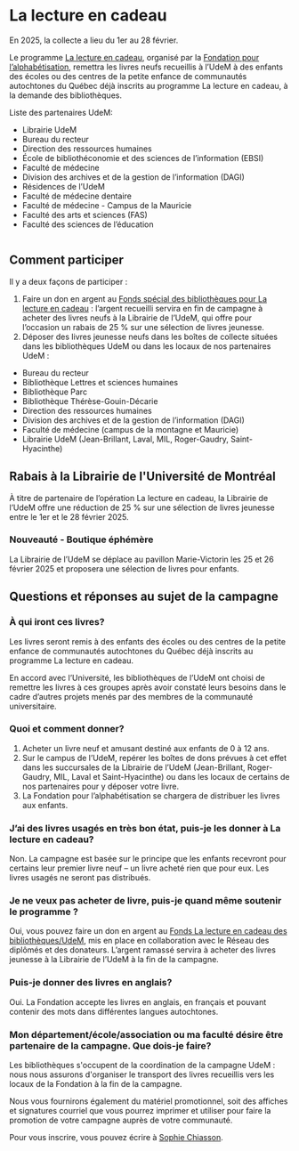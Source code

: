 

# La lecture en cadeau

<Grid container>
<Grid size={7}>
En 2025, la collecte a lieu du 1er au 28 février. 

Le programme [La lecture en cadeau](https://fondationalphabetisation.org/nos-initiatives/la-lecture-en-cadeau/), organisé par la [Fondation pour l’alphabétisation](https://fondationalphabetisation.org/), remettra les livres neufs recueillis à l’UdeM à des enfants des écoles ou des centres de la petite enfance de communautés autochtones du Québec déjà inscrits au programme La lecture en cadeau, à la demande des bibliothèques.

Liste des partenaires UdeM:

- Librairie UdeM
- Bureau du recteur
- Direction des ressources humaines
- École de bibliothéconomie et des sciences de l’information (EBSI)
- Faculté de médecine
- Division des archives et de la gestion de l’information (DAGI)
- Résidences de l’UdeM
- Faculté de médecine dentaire
- Faculté de médecine - Campus de la Mauricie
- Faculté des arts et sciences (FAS)
- Faculté des sciences de l’éducation
</Grid>
<Grid size={5}>
<img src={Lecture} style={{width: 'auto', height: '190px', borderRadius: '12px'}} alt="" />
</Grid>
</Grid>

## Comment participer

Il y a deux façons de participer :

1. Faire un don en argent au [Fonds spécial des bibliothèques pour La lecture en cadeau](https://reseau.umontreal.ca/BIB) : l’argent recueilli servira en fin de campagne à acheter des livres neufs à la Librairie de l’UdeM, qui offre pour l’occasion un rabais de 25 % sur une sélection de livres jeunesse.
2. Déposer des livres jeunesse neufs dans les boîtes de collecte situées  dans les bibliothèques UdeM ou dans les locaux de nos partenaires UdeM :
- Bureau du recteur
- Bibliothèque Lettres et sciences humaines 
- Bibliothèque Parc 
- Bibliothèque Thérèse-Gouin-Décarie 
- Direction des ressources humaines 
- Division des archives et de la gestion de l’information (DAGI) 
- Faculté de médecine (campus de la montagne et Mauricie) 
- Librairie UdeM (Jean-Brillant, Laval, MIL, Roger-Gaudry, Saint-Hyacinthe)
 

## Rabais à la Librairie de l'Université de Montréal
À titre de partenaire de l’opération La lecture en cadeau, la Librairie de l’UdeM offre une réduction de 25 % sur une sélection de livres jeunesse entre le 1er et le 28 février 2025.

### Nouveauté - Boutique éphémère

La Librairie de l’UdeM se déplace au pavillon Marie-Victorin les 25 et 26 février 2025 et proposera une sélection de livres pour enfants.

## Questions et réponses au sujet de la campagne

### À qui iront ces livres?

Les livres seront remis à des enfants des écoles ou des centres de la petite enfance de communautés autochtones du Québec déjà inscrits au programme La lecture en cadeau.

En accord avec l’Université, les bibliothèques de l’UdeM ont choisi de remettre les livres à ces groupes après avoir constaté leurs besoins dans le cadre d’autres projets menés par des membres de la communauté universitaire.

### Quoi et comment donner?

1. Acheter un livre neuf et amusant destiné aux enfants de 0 à 12 ans.
2. Sur le campus de l’UdeM, repérer les boîtes de dons prévues à cet effet dans les succursales de la Librairie de l’UdeM (Jean-Brillant, Roger-Gaudry, MIL, Laval et Saint-Hyacinthe) ou dans les locaux de certains de nos partenaires pour y déposer votre livre.
3. La Fondation pour l’alphabétisation se chargera de distribuer les livres aux enfants.

### J’ai des livres usagés en très bon état, puis-je les donner à La lecture en cadeau?

Non. La campagne est basée sur le principe que les enfants recevront pour certains leur premier livre neuf – un livre acheté rien que pour eux. Les livres usagés ne seront pas distribués.

### Je ne veux pas acheter de livre, puis-je quand même soutenir le programme ?

Oui, vous pouvez faire un don en argent au [Fonds La lecture en cadeau des bibliothèques/UdeM](https://reseau.umontreal.ca/BIB), mis en place en collaboration avec le Réseau des diplômés et des donateurs. L’argent ramassé servira à acheter des livres jeunesse à la Librairie de l’UdeM à la fin de la campagne.

### Puis-je donner des livres en anglais?

Oui. La Fondation accepte les livres en anglais, en français et pouvant contenir des mots dans différentes langues autochtones.

### Mon département/école/association ou ma faculté désire être partenaire de la campagne. Que dois-je faire?

Les bibliothèques s'occupent de la coordination de la campagne UdeM : nous nous assurons d'organiser le transport des livres recueillis vers les locaux de la Fondation à la fin de la campagne.

Nous vous fournirons également du matériel promotionnel, soit des affiches et signatures courriel que vous pourrez imprimer et utiliser pour faire la promotion de votre campagne auprès de votre communauté.

Pour vous inscrire, vous pouvez écrire à [Sophie Chiasson](mailto:sophie.chiasson@umontreal.ca).